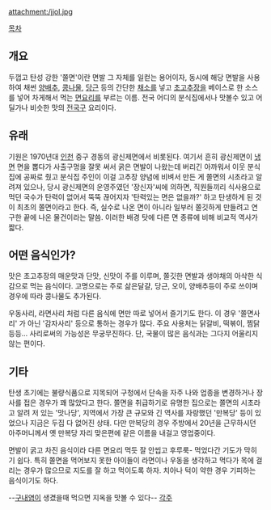 attachment:/jjol.jpg

[[목차]]
== 개요 ==
두껍고 탄성 강한 '쫄면'이란 면발 그 자체를 일컫는 용어이자, 동시에 해당 면발을 사용하여 채썬 [[양배추]], [[콩나물]], [[당근]] 등의 간단한 [[채소]]를 넣고 [[초고추장]]을 베이스로 한 소스를 넣어 차게해서 먹는 [[면]][[요리]]를 부르는 이름. 전국 어디의 분식집에서나 맛볼수 있고 어딜가나 비슷한 맛의 [[전국구]] 요리이다.

== 유래 ==
{{{#!html

<embed src='http://www.ifac.or.kr/ifac_ucc/ucc/flvplayer.swf?url=www.ifac.or.kr/ifac_ucc/&id=undefined&no=135&file=4321096'  quality='high' width='410' height='333' id='websafe' name='websafe' align='middle' allowScriptAccess='always' allowFullScreen='true' type='application/x-shockwave-flash' pluginspage='http://www.macromedia.com/go/getflashplayer' />

}}} 
기원은 1970년대 [[인천]] 중구 경동의 광신제면에서 비롯된다. 여기서 흔히 광신제면이 [[냉면]] 면을 뽑다가 사출구멍을 잘못 써서 굵은 면발이 나왔는데 버리긴 아까워서 이웃 분식집에 공짜로 줬고 분식집 주인이 이걸 고추장 양념에 비벼서 만든 게 쫄면의 시초라고 알려져 있으나, 당시 광신제면의 운영주였던 '장신자'씨에 의하면, 직원들끼리 식사용으로 먹던 국수가 탄력이 없어서 뚝뚝 끊어지자 '탄력있는 면은 없을까?' 하고 탄생하게 된 것이 최초의 쫄면이라고 한다. 즉, 실수로 나온 면이 아니라 일부러 쫄깃하게 만들려고 연구한 끝에 나온 물건이라는 말씀. 이러한 배경 탓에 다른 면 종류에 비해 비교적 역사가 짧다. 

== 어떤 음식인가? ==
맛은 초고추장의 매운맛과 단맛, 신맛이 주를 이루며, 쫄깃한 면발과 생야채의 아삭한 식감으로 먹는 음식이다. 고명으로는 주로 삶은달걀, 당근, 오이, 양배추등이 주로 쓰이며 경우에 따라 콩나물도 추가된다.

우동사리, 라면사리 처럼 다른 음식에 면만 따로 넣어서 즐기기도 한다. 이 경우 '쫄면사리' 가 아닌 '감자사리' 등으로 통하는 경우가 많다. 주요 사용처는 닭갈비, 떡볶이, 찜닭 등등... 사리로써의 가능성은 무궁무진하다. 단, 국물이 많은 음식과는 그다지 어울리지 않는 편이다.

== 기타 ==
탄생 초기에는 불량식품으로 지목되어 구청에서 단속을 자주 나와 업종을 변경하거나 장사를 접은 경우가 꽤 많았다고 한다. 쫄면을 취급하기로 유명한 집으로는 쫄면의 시초라고 알려 저 있는 '맛나당', 지역에서 가장 큰 규모와 긴 역사를 자랑했던 '만복당' 등이 있었으나 지금은 두집 다 없어진 상태. 다만 만복당의 경우 주방에서 20년을 근무하시던 아주머니께서 옛 만복당 자리 맞은편에 같은 이름을 내걸고 영업중이다.

면발이 굵고 차진 음식이라 다른 면요리 먹듯 잘 안씹고 후루룩- 먹었다간 기도가 막히기 쉽다. 특히 쫄면을 먹어보지 못한 아이들이 라면이나 우동을 생각하고 먹다가 목에 걸리는 경우가 많으므로 지도를 잘 하고 먹이도록 하자. 치아나 턱이 약한 경우 기피하는 음식이기도 하다.

--[[구내염]]이 생겼을때 먹으면 지옥을 맛볼 수 있다--
[[각주]]
